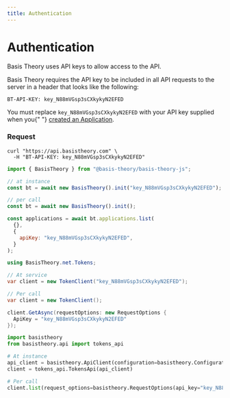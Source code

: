 ```yaml
---
title: Authentication
---
```



# Authentication

Basis Theory uses API keys to allow access to the API.

Basis Theory requires the API key to be included in all API requests to the server in a header that looks like the following:

`BT-API-KEY: key_N88mVGsp3sCXkykyN2EFED`

<Alert>
  You must replace <code>key_N88mVGsp3sCXkykyN2EFED</code> with your API key
  supplied when you{" "}
  <a href="/docs/api/applications#create-application">created an Application</a>.
</Alert>

### Request

<Tabs className="bt-tabs" groupId="languages">
  <TabItem value="shell" label="cURL">

```shell showLineNumbers
curl "https://api.basistheory.com" \
  -H "BT-API-KEY: key_N88mVGsp3sCXkykyN2EFED"
```

  </TabItem>
  <TabItem value="javascript" label="JavaScript">

```javascript showLineNumbers
import { BasisTheory } from "@basis-theory/basis-theory-js";

// at instance
const bt = await new BasisTheory().init("key_N88mVGsp3sCXkykyN2EFED");

// per call
const bt = await new BasisTheory().init();

const applications = await bt.applications.list(
  {},
  {
    apiKey: "key_N88mVGsp3sCXkykyN2EFED",
  }
);
```

  </TabItem>
  <TabItem value="csharp" label="C#">

```csharp showLineNumbers
using BasisTheory.net.Tokens;

// At service
var client = new TokenClient("key_N88mVGsp3sCXkykyN2EFED");

// Per call
var client = new TokenClient();

client.GetAsync(requestOptions: new RequestOptions {
  ApiKey = "key_N88mVGsp3sCXkykyN2EFED"
});
```

  </TabItem>
  <TabItem value="python" label="Python">

```python showLineNumbers
import basistheory
from basistheory.api import tokens_api

# At instance
api_client = basistheory.ApiClient(configuration=basistheory.Configuration(api_key="key_N88mVGsp3sCXkykyN2EFED"))
client = tokens_api.TokensApi(api_client)

# Per call
client.list(request_options=basistheory.RequestOptions(api_key="key_N88mVGsp3sCXkykyN2EFED"))
```

  </TabItem>
  <TabItem value="go" label="Go">

```go showLineNumbers

```

  </TabItem>
</Tabs>
